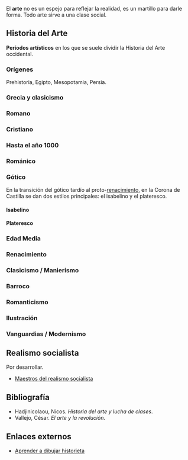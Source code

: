 {{header|1=Arte}}

El '''arte''' no es un espejo para reflejar la realidad, es un martillo para darle forma. Todo arte sirve a una clase social.

== Historia del Arte ==

'''Períodos artísticos''' en los que se suele dividir la Historia del Arte occidental.

=== Orígenes ===

Prehistoria, Egipto, Mesopotamia, Persia.

=== Grecia y clasicismo  ===
=== Romano  ===
=== Cristiano  ===
=== Hasta el año 1000  ===
=== Románico  ===

=== Gótico ===

En la transición del gótico tardío al proto-[[#Renacimiento|renacimiento]], en la Corona de Castilla se dan dos estilos principales: el isabelino y el plateresco.

==== Isabelino ====

==== Plateresco ====

=== Edad Media  ===
=== Renacimiento  ===
=== Clasicismo / Manierismo  ===
=== Barroco  ===

=== Romanticismo ===

=== Ilustración  ===
=== Vanguardias / Modernismo  ===



== Realismo socialista ==

Por desarrollar.

* [https://maestrosdelrealismosocialista.wordpress.com Maestros del realismo socialista]

== Bibliografía ==

* Hadjinicolaou, Nicos. ''Historia del arte y lucha de clases''.
* Vallejo, César. ''El arte y la revolución''.

== Enlaces externos ==

<!--
Listas obras de arte subpages wikidata
-->
* [https://www.youtube.com/user/ivanevskyvideo Aprender a dibujar historieta]


{{footer}}
